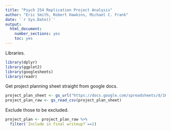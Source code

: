 ```yaml
---
title: "Psych 254 Replication Project Analysis"
author: "Eric Smith, Robert Hawkins, Michael C. Frank"
date: '`r Sys.Date()`'
output:
  html_document:
    number_sections: yes
    toc: yes
---
```


Libraries.

```r
library(dplyr)
library(ggplot2)
library(googlesheets)
library(readr)
```

Get project planning sheet straight from google docs. 

```r
project_plan_sheet <- gs_url("https://docs.google.com/spreadsheets/d/1KZw75xlypvtK0cDoOHqXfFd3HsrfJ4gbq8iEJ6LOa0Y")
project_plan_raw <- gs_read_csv(project_plan_sheet)
```

Exclude those to be excluded. 

```r
project_plan <- project_plan_raw %>%
  filter(`Include in final writeup?`==1) 
```


